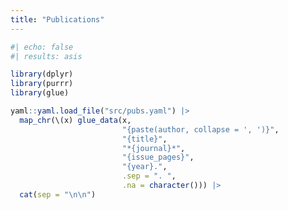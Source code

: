 ```yaml
---
title: "Publications"
---
```


```r
#| echo: false
#| results: asis

library(dplyr)
library(purrr)
library(glue)

yaml::yaml.load_file("src/pubs.yaml") |>
  map_chr(\(x) glue_data(x,
                         "{paste(author, collapse = ', ')}",
                         "{title}",
                         "*{journal}*",
                         "{issue_pages}",
                         "{year}.",
                         .sep = ". ",
                         .na = character())) |>
  cat(sep = "\n\n")
```
